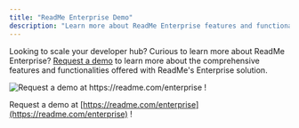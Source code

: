 ```yaml
---
title: "ReadMe Enterprise Demo"
description: "Learn more about ReadMe Enterprise features and functionalities."
---
```

Looking to scale your developer hub? Curious to learn more about ReadMe Enterprise? [Request a demo](https://readme.com/enterprise)
 to learn more about the comprehensive features and functionalities offered with ReadMe's Enterprise solution.

![Request a demo at <https://readme.com/enterprise> !\
](https://files.readme.io/8cd5699-Screen_Shot_2022-06-28_at_12.34.43_PM.png)

Request a demo at [https://readme.com/enterprise](https://readme.com/enterprise)
 !

